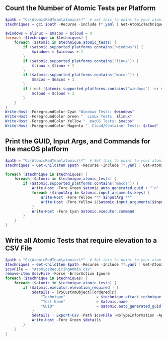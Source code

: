 ## Count the Number of Atomic Tests per Platform

```Powershell
$path = "C:\AtomicRedTeam\atomics\*"  # set this to point to your atomics folder
$techniques = gci $path -Recurse -Include T*.yaml | Get-AtomicTechnique

$windows = $linux = $macos = $cloud = 0
foreach ($technique in $techniques) {
    foreach ($atomic in $technique.atomic_tests) {
        if ($atomic.supported_platforms.contains("windows")) {
            $windows = $windows + 1
        }
        if ($atomic.supported_platforms.contains("linux")) {
            $linux = $linux + 1
        }
        if ($atomic.supported_platforms.contains("macos")) {
            $macos = $macos + 1
        }
        if (-not ($atomic.supported_platforms.contains("windows") -or $atomic.supported_platforms.contains("linux") -or $atomic.supported_platforms.contains("macos"))) {
            $cloud = $cloud + 1
        }
    }
}
Write-Host -ForegroundColor Cyan "Windows Tests: $windows"
Write-Host -ForegroundColor Green "  Linux Tests: $linux"
Write-Host -ForegroundColor Yellow "  macOS Tests: $macos"
Write-Host -ForegroundColor Magenta "  Cloud/Container Tests: $cloud"
```

## Print the GUID, Input Args, and Commands for the macOS platform

```PowerShell
$path = "C:\AtomicRedTeam\atomics\*"  # Set this to point to your atomics folder
$techniques = Get-ChildItem $path -Recurse -Include T*.yaml | Get-AtomicTechnique

foreach ($technique in $techniques) {
    foreach ($atomic in $technique.atomic_tests) {
        if ($atomic.supported_platforms.contains("macos")) {
            Write-Host -Fore Green $atomic.auto_generated_guid + "`n"
            foreach ($inputArg in $atomic.input_arguments.keys) {
                Write-Host -Fore Yellow "** $inputArg **"
                Write-Host -Fore Yellow $($atomic.input_arguments[$inputArg] | Out-String)
            }
            Write-Host -Fore Cyan $atomic.executor.command
        }
    }
}
```

## Write all Atomic Tests that require elevation to a CSV File

```PowerShell
$path = "C:\AtomicRedTeam\atomics\*"  # Set this to point to your atomics folder
$techniques = Get-ChildItem $path -Recurse -Include T*.yaml | Get-AtomicTechnique
$csvFile =  "AtomicsRequiringAdmin.csv"
remove-item $csvFile -Force -ErrorAction Ignore
foreach ($technique in $techniques) {
    foreach ($atomic in $technique.atomic_tests) {
        if ($atomic.executor.elevation_required ) {
            $details = [PSCustomObject][ordered]@{ 
                "Technique"              = $technique.attack_technique[0]
                "Test Name"              = $atomic.name
                "GUID"                   = $atomic.auto_generated_guid
            } 
            $details | Export-Csv -Path $csvFile -NoTypeInformation -Append
            Write-Host -Fore Green $details
        }
    }
}
```